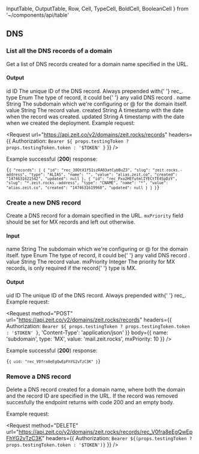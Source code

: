   InputTable,
  OutputTable,
  Row,
  Cell,
  TypeCell,
  BoldCell,
  BooleanCell
} from '~/components/api/table'

## DNS

### List all the DNS records of a domain

<Endpoint method="GET" url="/v2/domains/:domain/records" />

Get a list of DNS records created for a domain name specified in the URL.

#### Output

<OutputTable>
  <Row>
    <BoldCell>id</BoldCell>
    <TypeCell>ID</TypeCell>
    <Cell>
      The unique ID of the DNS record. Always prepended with{' '}
      <InlineCode>rec_</InlineCode>.
    </Cell>
  </Row>
  <Row>
    <BoldCell>type</BoldCell>
    <TypeCell>Enum</TypeCell>
    <Cell>
      The type of record, it could be{' '}
      <GenericLink href="https://en.wikipedia.org/wiki/List_of_DNS_record_types">
        any valid DNS record
      </GenericLink>
      .
    </Cell>
  </Row>
  <Row>
    <BoldCell>name</BoldCell>
    <TypeCell>String</TypeCell>
    <Cell>
      The subdomain which we're configuring or <InlineCode>@</InlineCode> for
      the domain itself.
    </Cell>
  </Row>
  <Row>
    <BoldCell>value</BoldCell>
    <TypeCell>String</TypeCell>
    <Cell>The record value.</Cell>
  </Row>
  <Row>
    <BoldCell>created</BoldCell>
    <TypeCell>String</TypeCell>
    <Cell>A timestamp with the date when the record was created.</Cell>
  </Row>
  <Row>
    <BoldCell>updated</BoldCell>
    <TypeCell>String</TypeCell>
    <Cell>A timestamp with the date when we created the deployment.</Cell>
  </Row>
</OutputTable>

<Example>
  Example request:

<Request
  url="https://api.zeit.co/v2/domains/zeit.rocks/records"
  headers={{
    Authorization: `Bearer ${
      props.testingToken ? props.testingToken.token : '$TOKEN'
    }`
  }}
/>

Example successful (**200**) response:

  <Code>{`{
    "records": [
      {
        "id": "rec_38OtX1f51szRA03atCybBuZ3",
        "slug": "zeit.rocks.-address",
        "type": "ALIAS",
        "name": "",
        "value": "alias.zeit.co",
        "created": "1474631621542",
        "updated": null
      },
      {
        "id": "rec_Pxo2HEfutmlIYECtTE4SpDzY",
        "slug": "*.zeit.rocks.-address",
        "type": "CNAME",
        "name": "*",
        "value": "alias.zeit.co",
        "created": "1474631619960",
        "updated": null
      }
    ]
  }`}</Code>
</Example>

### Create a new DNS record

<Endpoint method="POST" url="/v2/domains/:domain/records" />

Create a DNS record for a domain specified in the URL. `mxPriority`
field should be set for MX records and left out otherwise.

#### Input

<InputTable>
  <Row>
    <BoldCell>name</BoldCell>
    <TypeCell>String</TypeCell>
    <BooleanCell status={true} />
    <Cell>
      The subdomain which we're configuring or <InlineCode>@</InlineCode> for
      the domain itself.
    </Cell>
  </Row>
  <Row>
    <BoldCell>type</BoldCell>
    <TypeCell>Enum</TypeCell>
    <BooleanCell status={true} />
    <Cell>
      The type of record, it could be{' '}
      <GenericLink href="https://en.wikipedia.org/wiki/List_of_DNS_record_types">
        any valid DNS record
      </GenericLink>
      .
    </Cell>
  </Row>
  <Row>
    <BoldCell>value</BoldCell>
    <TypeCell>String</TypeCell>
    <BooleanCell status={true} />
    <Cell>The record value.</Cell>
  </Row>
  <Row>
    <BoldCell>mxPriority</BoldCell>
    <TypeCell>Integer</TypeCell>
    <BooleanCell status={false} />
    <Cell>
      The priority for MX records, is only required if the record{' '}
      <InlineCode>type</InlineCode> is <InlineCode>MX</InlineCode>.
    </Cell>
  </Row>
</InputTable>

#### Output

<OutputTable>
  <Row>
    <BoldCell>uid</BoldCell>
    <TypeCell>ID</TypeCell>
    <Cell>
      The unique ID of the DNS record. Always prepended with{' '}
      <InlineCode>rec_</InlineCode>.
    </Cell>
  </Row>
</OutputTable>

<Example>
  Example request:

<Request
  method="POST"
  url="https://api.zeit.co/v2/domains/zeit.rocks/records"
  headers={{
    Authorization: `Bearer ${
      props.testingToken ? props.testingToken.token : '$TOKEN'
    }`,
    'Content-Type': 'application/json'
  }}
  body={{
    name: 'subdomain',
    type: 'MX',
    value: 'mail.zeit.rocks',
    mxPriority: 10
  }}
/>

Example successful (**200**) response:

  <Code>{`{
    uid: "rec_V0fra8eEgQwEpFhYG2vTzC3K"
  }`}</Code>
</Example>

### Remove a DNS record

<Endpoint method="DELETE" url="/v2/domains/:domain/records/:recId" />

Delete a DNS record created for a domain name, where both the domain
and the record ID are specified in the URL. If the record was removed
succesfully the endpoint returns with code 200 and an empty body.

<Example>
  Example request:

  <Request
    method="DELETE"
    url="https://api.zeit.co/v2/domains/zeit.rocks/records/rec_V0fra8eEgQwEpFhYG2vTzC3K"
    headers={{
      Authorization: `Bearer ${(props.testingToken ? props.testingToken.token : '$TOKEN')}`
    }}
  />
</Example>
